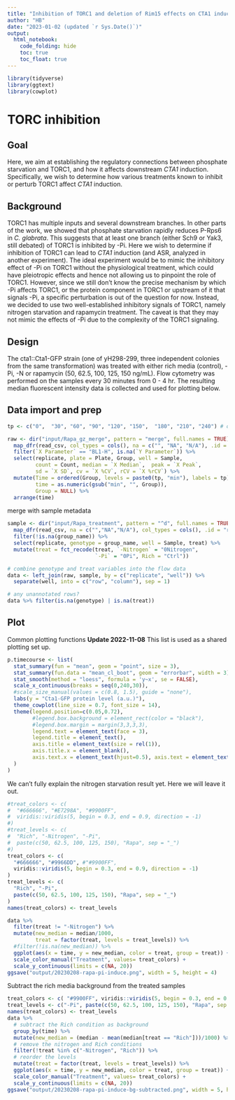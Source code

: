 ```yaml
---
title: "Inhibition of TORC1 and deletion of Rim15 effects on CTA1 induction (Figure 6, 7)"
author: "HB"
date: "2023-01-02 (updated `r Sys.Date()`)"
output: 
  html_notebook:
    code_folding: hide
    toc: true
    toc_float: true
---
```


```r
library(tidyverse)
library(ggtext)
library(cowplot)
```

# TORC inhibition
## Goal
Here, we aim at establishing the regulatory connections between phosphate starvation and TORC1, and how it affects downstream _CTA1_ induction. Specifically, we wish to determine how various treatments known to inhibit or perturb TORC1 affect _CTA1_ induction.

## Background
TORC1 has multiple inputs and several downstream branches. In other parts of the work, we showed that phosphate starvation rapidly reduces P-Rps6 in _C. glabrata_. This suggests that at least one branch (either Sch9 or Yak3, still debated) of TORC1 is inhibited by -Pi. Here we wish to determine if inhibition of TORC1 can lead to _CTA1_ induction (and ASR, analyzed in another experiment). The ideal experiment would be to mimic the inhibitory effect of -Pi on TORC1 without the physiological treatment, which could have pleiotropic effects and hence not allowing us to pinpoint the role of TORC1. However, since we still don't know the precise mechanism by which -Pi affects TORC1, or the protein component in TORC1 or upstream of it that signals -Pi, a specific perturbation is out of the question for now. Instead, we decided to use two well-established inhibitory signals of TORC1, namely nitrogen starvation and rapamycin treatment. The caveat is that they may not mimic the effects of -Pi due to the complexity of the TORC1 signaling.

## Design
The cta1::Cta1-GFP strain (one of yH298-299, three independent colonies from the same transformation) was treated with either rich media (control), -Pi, -N or rapamycin (50, 62.5, 100, 125, 150 ng/mL). Flow cytometry was performed on the samples every 30 minutes from 0 - 4 hr. The resulting median fluorescent intensity data is collected and used for plotting below.

## Data import and prep
```r
tp <- c("0",  "30", "60", "90", "120", "150",  "180", "210", "240") # ordered time points

raw <- dir("input/Rapa_gz_merge", pattern = "merge", full.names = TRUE) %>% 
  map_dfr(read_csv, col_types = cols(), na = c("", "NA", "N/A"), .id = "replicate") %>% 
  filter(`X Parameter` == "BL1-H", is.na(`Y Parameter`)) %>% 
  select(replicate, plate = Plate, Group, well = Sample, 
         count = Count, median = `X Median`,  peak = `X Peak`, 
         sd = `X SD`, cv = `X %CV`, rCV = `X %rCV`) %>% 
  mutate(Time = ordered(Group, levels = paste0(tp, "min"), labels = tp),
         time = as.numeric(gsub("min", "", Group)),
         Group = NULL) %>% 
  arrange(time)
```

merge with sample metadata
```r
sample <- dir("input/Rapa_treatment", pattern = "^d", full.names = TRUE) %>% 
  map_dfr(read_csv, na = c("","NA","N/A"), col_types = cols(), .id = "replicate") %>% 
  filter(!is.na(group_name)) %>% 
  select(replicate, genotype = group_name, well = Sample, treat) %>% 
  mutate(treat = fct_recode(treat, `-Nitrogen` = "0Nitrogen",
                            `-Pi` = "0Pi", Rich = "Ctrl"))

# combine genotype and treat variables into the flow data
data <- left_join(raw, sample, by = c("replicate", "well")) %>% 
  separate(well, into = c("row", "column"), sep = 1)

# any unannotated rows?
data %>% filter(is.na(genotype) | is.na(treat))
```

## Plot
Common plotting functions
**Update 2022-11-08** 
This list is used as a shared plotting set up.
```r
p.timecourse <- list(
  stat_summary(fun = "mean", geom = "point", size = 3),
  stat_summary(fun.data = "mean_cl_boot", geom = "errorbar", width = 3),
  stat_smooth(method = "loess", formula = 'y~x', se = FALSE),
  scale_x_continuous(breaks = seq(0,240,30)),
  #scale_size_manual(values = c(0.8, 1.5), guide = "none"),
  labs(y = "Cta1-GFP protein level (a.u.)"),
  theme_cowplot(line_size = 0.7, font_size = 14),
  theme(legend.position=c(0.05,0.72), 
        #legend.box.background = element_rect(color = "black"),
        #legend.box.margin = margin(3,3,3,3),
        legend.text = element_text(face = 3), 
        legend.title = element_text(),
        axis.title = element_text(size = rel(1)), 
        axis.title.x = element_blank(),
        axis.text.x = element_text(hjust=0.5), axis.text = element_text(size = rel(1)),
  )
)
```

We can't fully explain the nitrogen starvation result yet. Here we will leave it out.
```r
#treat_colors <- c(
#  "#666666", "#E7298A", "#9900FF",
#  viridis::viridis(5, begin = 0.3, end = 0.9, direction = -1)
#)
#treat_levels <- c(
#  "Rich", "-Nitrogen", "-Pi",
#  paste(c(50, 62.5, 100, 125, 150), "Rapa", sep = "_")
#)
treat_colors <- c(
  "#666666", "#9966DD", #"#9900FF",
  viridis::viridis(5, begin = 0.3, end = 0.9, direction = -1)
)
treat_levels <- c(
  "Rich", "-Pi",
  paste(c(50, 62.5, 100, 125, 150), "Rapa", sep = "_")
)
names(treat_colors) <- treat_levels                       

data %>%
  filter(treat != "-Nitrogen") %>% 
  mutate(new_median = median/1000,
         treat = factor(treat, levels = treat_levels)) %>% 
  #filter(!is.na(new_median)) %>% 
  ggplot(aes(x = time, y = new_median, color = treat, group = treat)) + p.timecourse +
  scale_color_manual("Treatment", values= treat_colors) +
  scale_y_continuous(limits = c(NA, 20))
ggsave("output/20230208-rapa-pi-induce.png", width = 5, height = 4)
```

Subtract the rich media background from the treated samples
```r
treat_colors <- c( "#9900FF", viridis::viridis(5, begin = 0.3, end = 0.9, direction = -1))
treat_levels <- c("-Pi", paste(c(50, 62.5, 100, 125, 150), "Rapa", sep = "_"))
names(treat_colors) <- treat_levels                       
data %>%
  # subtract the Rich condition as background
  group_by(time) %>% 
  mutate(new_median = (median - mean(median[treat == "Rich"]))/1000) %>%
  # remove the nitrogen and Rich conditions
  filter(!treat %in% c("-Nitrogen", "Rich")) %>% 
  # reorder the levels
  mutate(treat = factor(treat, levels = treat_levels)) %>% 
  ggplot(aes(x = time, y = new_median, color = treat, group = treat)) + p.timecourse +
  scale_color_manual("Treatment", values= treat_colors) +
  scale_y_continuous(limits = c(NA, 20))
ggsave("output/20230208-rapa-pi-induce-bg-subtracted.png", width = 5, height = 4)
```

